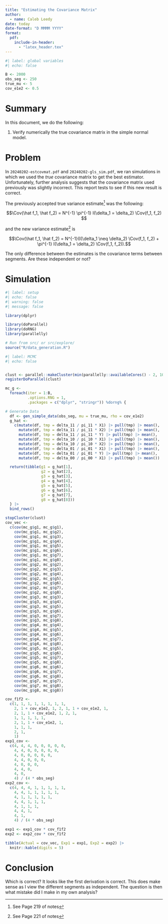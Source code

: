 ```yaml
---
title: "Estimating the Covariance Matrix"
author:
  - name: Caleb Leedy
date: today
date-format: "D MMMM YYYY"
format:
  pdf:
    include-in-header: 
      - "latex_header.tex"
---
```


```r
#| label: global variables
#| echo: false

B <- 2000
obs_seg <- 250
true_mu <- 5
cov_e1e2 <- 0.5

```

# Summary

In this document, we do the following:

1. Verify numerically the true covariance matrix in the simple
normal model. 

# Problem

In `20240202-estcovmat.pdf` and `20240202-gls_sim.pdf`, we ran simulations in
which we used the *true* covariance matrix to get the best estimator.
Unfortunately, further analysis suggests that the covariance matrix used
previously was slightly incorrect. This report tests to see if this new result
is correct.

The previously accepted true variance estimate^[See Page 219 of notes] was the
following:

$$\Cov(\hat f_1, \hat f_2) = N^{-1} \pi^{-1} I(\delta_1 = \delta_2) \Cov(f_1,
f_2) $$

and the new variance estimate^[See Page 221 of notes] is 

$$\Cov(\hat f_1, \hat f_2) = N^{-1}(I(\delta_1 \neq \delta_2) \Cov(f_1, f_2) +
\pi^{-1} I(\delta_1 = \delta_2) \Cov(f_1, f_2)).$$

The only difference between the estimates is the covariance terms between
segments. Are these independent or not?

# Simulation

```r
#| label: setup
#| echo: false
#| warning: false
#| message: false

library(dplyr)

library(doParallel)
library(doRNG)
library(parallelly)

# Run from src/ or src/explore/
source("R/data_generation.R")

```



```r
#| label: MCMC
#| echo: false


clust <- parallel::makeCluster(min(parallelly::availableCores() - 2, 100))
registerDoParallel(clust)

mc_g <-
  foreach(iter = 1:B,
          .options.RNG = 1,
          .packages = c("dplyr", "stringr")) %dorng% {

# Generate Data
  df <- gen_simple_data(obs_seg, mu = true_mu, rho = cov_e1e2)
  g_hat <- 
    c(mutate(df, tmp = delta_11 / pi_11 * X1) |> pull(tmp) |> mean(),
      mutate(df, tmp = delta_11 / pi_11 * X2) |> pull(tmp) |> mean(),
      mutate(df, tmp = delta_11 / pi_11 * Y) |> pull(tmp) |> mean(),
      mutate(df, tmp = delta_10 / pi_10 * X1) |> pull(tmp) |> mean(),
      mutate(df, tmp = delta_10 / pi_10 * X2) |> pull(tmp) |> mean(),
      mutate(df, tmp = delta_01 / pi_01 * X1) |> pull(tmp) |> mean(),
      mutate(df, tmp = delta_01 / pi_01 * Y) |> pull(tmp) |> mean(),
      mutate(df, tmp = delta_00 / pi_00 * X1) |> pull(tmp) |> mean())

  return(tibble(g1 = g_hat[1],
                g2 = g_hat[2],
                g3 = g_hat[3],
                g4 = g_hat[4],
                g5 = g_hat[5],
                g6 = g_hat[6],
                g7 = g_hat[7],
                g8 = g_hat[8]))
  } |>
  bind_rows()

stopCluster(clust)
cov_vec <- 
  c(cov(mc_g$g1, mc_g$g1),
    cov(mc_g$g1, mc_g$g2),
    cov(mc_g$g1, mc_g$g3),
    cov(mc_g$g1, mc_g$g4),
    cov(mc_g$g1, mc_g$g5),
    cov(mc_g$g1, mc_g$g6),
    cov(mc_g$g1, mc_g$g7),
    cov(mc_g$g1, mc_g$g8),
    cov(mc_g$g2, mc_g$g2),
    cov(mc_g$g2, mc_g$g3),
    cov(mc_g$g2, mc_g$g4),
    cov(mc_g$g2, mc_g$g5),
    cov(mc_g$g2, mc_g$g6),
    cov(mc_g$g2, mc_g$g7),
    cov(mc_g$g2, mc_g$g8),
    cov(mc_g$g3, mc_g$g3),
    cov(mc_g$g3, mc_g$g4),
    cov(mc_g$g3, mc_g$g5),
    cov(mc_g$g3, mc_g$g6),
    cov(mc_g$g3, mc_g$g7),
    cov(mc_g$g3, mc_g$g8),
    cov(mc_g$g4, mc_g$g4),
    cov(mc_g$g4, mc_g$g5),
    cov(mc_g$g4, mc_g$g6),
    cov(mc_g$g4, mc_g$g7),
    cov(mc_g$g4, mc_g$g8),
    cov(mc_g$g5, mc_g$g5),
    cov(mc_g$g5, mc_g$g6),
    cov(mc_g$g5, mc_g$g7),
    cov(mc_g$g5, mc_g$g8),
    cov(mc_g$g6, mc_g$g6),
    cov(mc_g$g6, mc_g$g7),
    cov(mc_g$g6, mc_g$g8),
    cov(mc_g$g7, mc_g$g7),
    cov(mc_g$g7, mc_g$g8),
    cov(mc_g$g8, mc_g$g8))

cov_f1f2 <- 
  c(1, 1, 1, 1, 1, 1, 1, 1,
    2, 1 + cov_e1e2, 1, 2, 1, 1 + cov_e1e2, 1,
    2, 1, 1 + cov_e1e2, 1, 2, 1,
    1, 1, 1, 1, 1,
    2, 1, 1 + cov_e1e2, 1,
    1, 1, 1,
    2, 1,
    1)
exp1_cov <- 
  c(4, 4, 4, 0, 0, 0, 0, 0,
    4, 4, 0, 0, 0, 0, 0,
    4, 0, 0, 0, 0, 0,
    4, 4, 0, 0, 0,
    4, 0, 0, 0,
    4, 4, 0,
    4, 0,
    4) / (4 * obs_seg)
exp2_cov <- 
  c(4, 4, 4, 1, 1, 1, 1, 1,
    4, 4, 1, 1, 1, 1, 1,
    4, 1, 1, 1, 1, 1,
    4, 4, 1, 1, 1,
    4, 1, 1, 1,
    4, 4, 1,
    4, 1,
    4) / (4 * obs_seg)

exp1 <- exp1_cov * cov_f1f2
exp2 <- exp2_cov * cov_f1f2

tibble(Actual = cov_vec, Exp1 = exp1, Exp2 = exp2) |>
  knitr::kable(digits = 5)

```

# Conclusion

Which is correct? It looks like the first derivation is correct. This does make
sense as I view the different segments as independent. The question is then what
mistake did I make in my own analysis?
